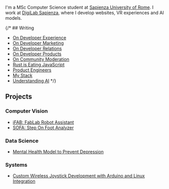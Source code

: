 
<NameTransition />

I'm a MSc Computer Science student at [Sapienza University of Rome](/studies). I work at [DigiLab Sapienza](/work), where I develop websites, VR experiences and AI models.

{/* ## Writing

- [On Developer Experience](/n/dx)
- [On Developer Marketing](/n/developer-marketing)
- [On Developer Relations](/n/devrel)
- [On Developer Products](/n/devtools)
- [On Community Moderation](/n/moderation)
- [Rust is Eating JavaScript](/n/rust)
- [Product Engineers](/n/product-engineers)
- [My Stack](/n/stack)
- [Understanding AI](/n/ai) */}

## Projects

### Computer Vision
- [iFAB: FabLab Robot Assistant](https://www.mondodigitale.org/notizie/la-fabbricazione-digitale-tutti)
- [SOFA: Step On Foot Analyzer](https://sofa.federicogerardi.ovh)

### Data Science
- [Mental Health Model to Prevent Depression](/fds_report.pdf)

### Systems
- [Custom Wireless Joystick Development with Arduino and Linux Integration](/bachelor_thesis.pdf)
